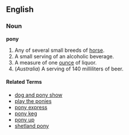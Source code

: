 ==English==

===Noun===
'''pony'''

# Any of several small breeds of [[horse]].
# A small serving of an alcoholic beverage.
# A measure of one [[ounce]] of liquor.
# (''Australia'') A serving of 140 milliliters of beer.

====Related Terms====
*[[dog and pony show]]
*[[play the ponies]]
*[[pony express]]
*[[pony keg]]
*[[pony up]]
*[[shetland pony]]
